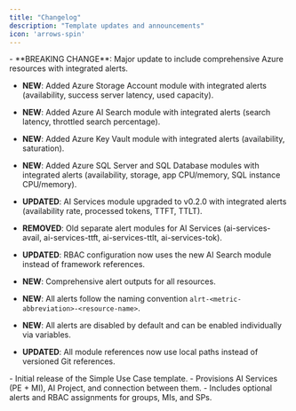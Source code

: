 ```yaml
---
title: "Changelog"
description: "Template updates and announcements"
icon: 'arrows-spin'
---
```


<Update label="2025/01/27" description="uc-proj-ais-v0.2.0">
  - **BREAKING CHANGE**: Major update to include comprehensive Azure resources with integrated alerts.
  
  - **NEW**: Added Azure Storage Account module with integrated alerts (availability, success server latency, used capacity).
  
  - **NEW**: Added Azure AI Search module with integrated alerts (search latency, throttled search percentage).
  
  - **NEW**: Added Azure Key Vault module with integrated alerts (availability, saturation).
  
  - **NEW**: Added Azure SQL Server and SQL Database modules with integrated alerts (availability, storage, app CPU/memory, SQL instance CPU/memory).
  
  - **UPDATED**: AI Services module upgraded to v0.2.0 with integrated alerts (availability rate, processed tokens, TTFT, TTLT).
  
  - **REMOVED**: Old separate alert modules for AI Services (ai-services-avail, ai-services-ttft, ai-services-ttlt, ai-services-tok).
  
  - **UPDATED**: RBAC configuration now uses the new AI Search module instead of framework references.
  
  - **NEW**: Comprehensive alert outputs for all resources.
  
  - **NEW**: All alerts follow the naming convention `alrt-<metric-abbreviation>-<resource-name>`.
  
  - **NEW**: All alerts are disabled by default and can be enabled individually via variables.
  
  - **UPDATED**: All module references now use local paths instead of versioned Git references.

</Update>

<Update label="2025/09/03" description="uc-proj-ais-v0.1.0">
  - Initial release of the Simple Use Case template.
  - Provisions AI Services (PE + MI), AI Project, and connection between them.
  - Includes optional alerts and RBAC assignments for groups, MIs, and SPs.

</Update>


